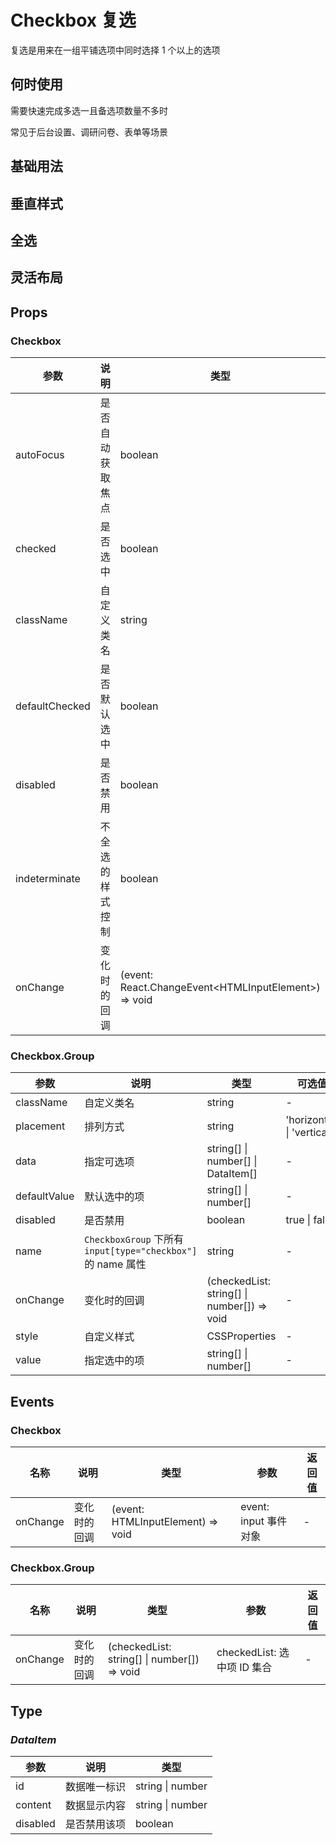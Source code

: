 # Checkbox 复选

复选是用来在一组平铺选项中同时选择 1 个以上的选项

## 何时使用

需要快速完成多选一且备选项数量不多时

常见于后台设置、调研问卷、表单等场景

## 基础用法


<DemoBasic />

## 垂直样式


<DemoVetical />

## 全选


<DemoAllselect />

## 灵活布局


<DemoAllRow />

## Props

### Checkbox

| 参数           | 说明             | 类型                                                   | 可选值        | 默认值 |
| -------------- | ---------------- | ------------------------------------------------------ | ------------- | ------ |
| autoFocus      | 是否自动获取焦点 | boolean                                                | true \| false | false  |
| checked        | 是否选中         | boolean                                                | true \| false | false  |
| className      | 自定义类名       | string                                                 | -             | -      |
| defaultChecked | 是否默认选中     | boolean                                                | true \| false | false  |
| disabled       | 是否禁用         | boolean                                                | true \| false | false  |
| indeterminate  | 不全选的样式控制 | boolean                                                | true \| false | false  |
| onChange       | 变化时的回调     | (event: React.ChangeEvent\<HTMLInputElement\>) => void | -             | -      |

### Checkbox.Group

| 参数         | 说明                                                         | 类型                                        | 可选值                     | 默认值       |
| ------------ | ------------------------------------------------------------ | ------------------------------------------- | -------------------------- | ------------ |
| className    | 自定义类名                                                   | string                                      | -                          | -            |
| placement    | 排列方式                                                     | string                                      | 'horizontal' \| 'vertical' | 'horizontal' |
| data         | 指定可选项                                                   | string[] \| number[] \| DataItem[]          | -                          | []           |
| defaultValue | 默认选中的项                                                 | string[] \| number[]                        | -                          | []           |
| disabled     | 是否禁用                                                     | boolean                                     | true \| false              | false        |
| name         | `CheckboxGroup` 下所有 `input[type="checkbox"]` 的 name 属性 | string                                      | -                          | -            |
| onChange     | 变化时的回调                                                 | (checkedList: string[] \| number[]) => void | -                          | -            |
| style        | 自定义样式                                                   | CSSProperties                               | -                          | -            |
| value        | 指定选中的项                                                 | string[] \| number[]                        | -                          | -            |

## Events

### Checkbox

| 名称     | 说明         | 类型                              | 参数                  | 返回值 |
| -------- | ------------ | --------------------------------- | --------------------- | ------ |
| onChange | 变化时的回调 | (event: HTMLInputElement) => void | event: input 事件对象 | -      |

### Checkbox.Group

| 名称     | 说明         | 类型                                        | 参数                        | 返回值 |
| -------- | ------------ | ------------------------------------------- | --------------------------- | ------ |
| onChange | 变化时的回调 | (checkedList: string[] \| number[]) => void | checkedList: 选中项 ID 集合 | -      |

## Type

### _DataItem_

| 参数     | 说明         | 类型             |
| -------- | ------------ | ---------------- |
| id       | 数据唯一标识 | string \| number |
| content  | 数据显示内容 | string \| number |
| disabled | 是否禁用该项 | boolean          |
